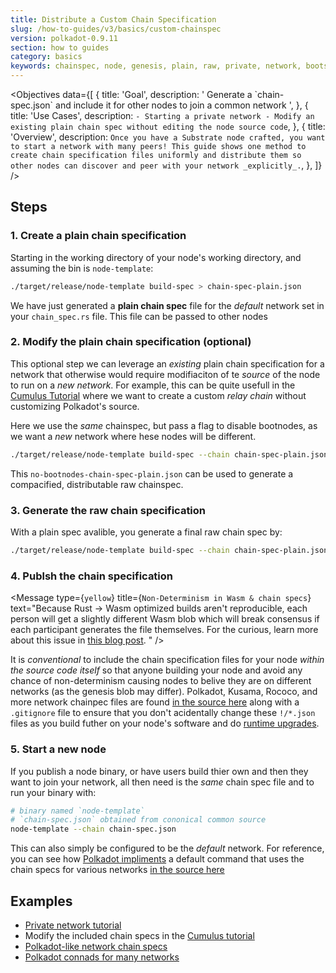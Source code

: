 ```yaml
---
title: Distribute a Custom Chain Specification
slug: /how-to-guides/v3/basics/custom-chainspec
version: polkadot-0.9.11
section: how to guides
category: basics
keywords: chainspec, node, genesis, plain, raw, private, network, bootstrap
---
```


<Objectives
  data={[
    {
      title: 'Goal',
      description: '
        Generate a \`chain-spec.json\` and include it for other nodes to join a common network
      ',
    },
    {
      title: 'Use Cases',
      description: `
        - Starting a private network
        - Modify an existing plain chain spec without editing the node source code
      `,
    },
    {
      title: 'Overview',
      description: `
        Once you have a Substrate node crafted, you want to start a network with many peers!
        This guide shows one method to create chain specification files uniformly and distribute them so other nodes can discover and peer with your network _explicitly_.
      `,
    },
  ]}
/>
<br />

## Steps

### 1. Create a plain chain specification

Starting in the working directory of your node's working directory, and assuming the bin is `node-template`:

```bash
./target/release/node-template build-spec > chain-spec-plain.json
```

We have just generated a **plain chain spec** file for the _default_ network set in your
`chain_spec.rs` file. This file can be passed to other nodes

### 2. Modify the plain chain specification (optional)

This optional step we can leverage an _existing_ plain chain specification for a network that otherwise would require modifiaciton of te _source_ of the node to run on a _new network_.
For example, this can be quite usefull in the [Cumulus Tutorial](/tutorials/v3/cumulus/start-relay) where we want to create a custom _relay chain_ without customizing Polkadot's source.

Here we use the _same_ chainspec, but pass a flag to disable bootnodes, as we want a _new_ network where hese nodes will be different.

```bash
./target/release/node-template build-spec --chain chain-spec-plain.json --raw --disable-default-bootnode > no-bootnodes-chain-spec-plain.json
```

This `no-bootnodes-chain-spec-plain.json` can be used to generate a compacified, distributable raw chainspec.

### 3. Generate the raw chain specification

With a plain spec avalible, you generate a final raw chain spec by:

```bash
./target/release/node-template build-spec --chain chain-spec-plain.json --raw > chain-spec.json
```

### 4. Publsh the chain specification

<Message
  type={`yellow`}
  title={`Non-Determinism in Wasm & chain specs`}
  text="Because Rust -> Wasm optimized builds aren't reproducible, each person will get a slightly
    different Wasm blob which will break consensus if each participant generates the file themselves.
    For the curious, learn more about this issue in
    [this blog post](https://dev.to/gnunicorn/hunting-down-a-non-determinism-bug-in-our-rust-wasm-build-4fk1).
    "
/>

It is _conventional_ to include the chain specification files for your node _within the source code itself_ so that anyone building your node and avoid any chance of non-determinism causing nodes to belive they are on different networks (as the genesis blob may differ).
Polkadot, Kusama, Rococo, and more network chainpec files are found [in the source here](https://github.com/paritytech/polkadot/tree/master/node/service/res) along with a `.gitignore` file to ensure that you don't acidentally change these `!/*.json` files as you build futher on your node's software and do [runtime upgrades](/tutorials/v3/forkless-upgrades).

### 5. Start a new node

If you publish a node binary, or have users build thier own and then they want to join your network, all then need is the _same_ chain spec file and to run your binary with:

```bash
# binary named `node-template`
# `chain-spec.json` obtained from cononical common source
node-template --chain chain-spec.json
```

This can also simply be configured to be the _default_ network.
For reference, you can see how [Polkadot impliments](https://github.com/paritytech/polkadot/commits/master/cli/src/command.rs) a default command that uses the chain specs for various networks [in the source here](https://github.com/paritytech/polkadot/tree/master/node/service/res)

## Examples

- [Private network tutorial](/tutorials/v3/private-network#add-keys-to-keystore)
- Modify the included chain specs in the [Cumulus tutorial](/tutorials/v3/cumulus/start-relay)
- [Polkadot-like network chain specs](https://github.com/paritytech/polkadot/tree/master/node/service/res)
- [Polkadot connads for many networks](https://github.com/paritytech/polkadot/commits/master/cli/src/command.rs)
